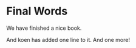 # Final Words

We have finished a nice book.

And koen has added one line to it.
And one more!
